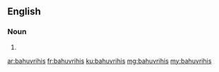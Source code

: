 ==English==

===Noun===
{{head|en}}

# {{plural of|bahuvrihi}}

[[ar:bahuvrihis]]
[[fr:bahuvrihis]]
[[ku:bahuvrihis]]
[[mg:bahuvrihis]]
[[my:bahuvrihis]]
